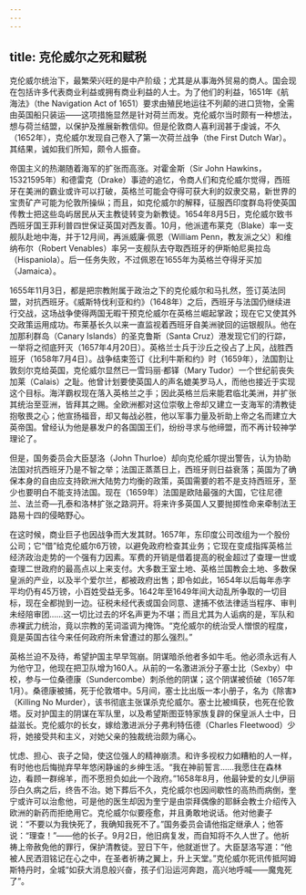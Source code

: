 ```yaml
---
---
---
```

title: 克伦威尔之死和赋税
---




克伦威尔统治下，最繁荣兴旺的是中产阶级；尤其是从事海外贸易的商人。国会现在包括许多代表商业利益或拥有商业利益的人士。为了他们的利益，1651年《航海法》（the Navigation Act of 1651）要求由殖民地运往不列颠的进口货物，全需由英国船只装运——这项措施显然是针对荷兰而发。克伦威尔当时颇有一种想法，想与荷兰结盟，以保护及推展新教信仰。但是伦敦商人喜利润甚于虔诚，不久（1652年），克伦威尔发现自己卷入了第一次荷兰战争（the First Dutch War）。其结果，诚如我们所知，颇令人振奋。

帝国主义的热潮随着海军的扩张而高涨。对霍金斯（Sir John Hawkins，15321595年）和德雷克（Drake）事迹的追忆，令商人们和克伦威尔觉得，西班牙在美洲的霸业或许可以打破，英格兰可能会夺得可获大利的奴隶交易，新世界的宝贵矿产可能为伦敦所操纵；而且，如克伦威尔的解释，征服西印度群岛将使英国传教士把这些岛屿居民从天主教徒转变为新教徒。1654年8月5日，克伦威尔致书西班牙国王菲利普四世保证英国对西友善。10月，他派遣布莱克（Blake）率一支舰队赴地中海，并于12月间，再派威廉·佩恩（William Penn，教友派之父）和维纳布尔（Robert Venables）率另一支舰队去夺取西班牙的伊斯帕尼奥拉岛（Hispaniola）。后一任务失败，不过佩恩在1655年为英格兰夺得牙买加（Jamaica）。

1655年11月3日，都是把宗教附属于政治之下的克伦威尔和马扎然，签订英法同盟，对抗西班牙。《威斯特伐利亚和约》（1648年）之后，西班牙与法国仍继续进行交战，这场战争使得两国无暇干预克伦威尔在英格兰崛起掌政；现在它又使其外交政策运用成功。布莱基长久以来一直监视着西班牙自美洲驶回的运银舰队。他在加那利群岛（Canary Islands）的圣克鲁斯（Santa Cruz）港发现它们的行踪，一举将之彻底歼灭（1657年4月20日）。英格兰士兵于沙丘之役占了上风，战胜西班牙（1658年7月4日）。战争结束签订《比利牛斯和约》时（1659年），法国割让敦刻尔克给英国，克伦威尔显然已一雪玛丽·都铎（Mary Tudor）一个世纪前丧失加莱（Calais）之耻。他曾计划要使英国人的声名媲美罗马人，而他也接近于实现这个目标。海洋霸权现在落入英格兰之手；因此英格兰后来能君临北美洲，并扩张其统治至亚洲，皆拜其之赐。全欧洲都对这位崇敬上帝却又建立一支海军的清教徒抱敬畏之心；他宣扬福音，却又每战必胜，他以军事力量及祈助上帝之名而建立大英帝国。曾经认为他是暴发户的各国国王们，纷纷寻求与他缔盟，而不再计较神学理论了。

但是，国务委员会大臣瑟洛（John Thurloe）却向克伦威尔提出警告，认为协助法国对抗西班牙乃是不智之举；法国正蒸蒸日上，西班牙则日益衰落；英国为了确保本身的自由应支持欧洲大陆势力均衡的政策，英国需要的若不是支持西班牙，至少也要明白不能支持法国。现在（1659年）法国是欧陆最强的大国，它往尼德兰、法兰奇—孔泰和洛林扩张之路洞开。将来许多英国人又要抛掷性命来牵制法王路易十四的侵略野心。

在这时候，商业巨子也因战争而大发其财。1657年，东印度公司改组为一个股份公司；它“借”给克伦威尔6万镑，以避免政府检查其业务；它现在变成指挥英格兰经济政治走势的一个强有力因素。军费的开销是借着提高的税金超过了查理一世或查理二世政府的最高点以上来支付。大多数王室土地、英格兰国教会土地、多数保皇派的产业，以及半个爱尔兰，都被政府出售；即令如此，1654年以后每年赤字平均仍有45万镑，小百姓受益无多。1642年至1649年间大动乱所争取的一切目标，现在全都抛到一边。征税未经代表或国会同意、逮捕不依法律适当程序、审判未经陪审团……这一切比过去的坏名声更为不堪；而且尤其为人诟病的是，军队和赤裸武力统治，竟以宗教的芜词滥调为掩饰。“克伦威尔的统治受人憎恨的程度，竟是英国古往今来任何政府所未曾遭过的那么强烈。”

英格兰迫不及待，希望护国主早早驾崩。阴谋暗杀他者多如牛毛。他必须永远有人为他守卫，他现在把卫队增为160人。从前的一名激进派分子塞士比（Sexby）中校，参与一位桑德康（Sundercombe）刺杀他的阴谋；这个阴谋被侦破（1657年1月）。桑德康被捕，死于伦敦塔中。5月间，塞士比出版一本小册子，名为《除害》（Killing No Murder），该书彻底主张谋杀克伦威尔。塞士比被缉获，也死在伦敦塔。反对护国主的阴谋在军队里，以及希望斯图亚特家族复辟的保皇派人士中，日益滋长。克伦威尔的长女，嫁给激进派分子弗利特伍德（Charles Fleetwood）少将，她接受共和主义，对她父亲的独裁统治颇为痛心。

忧虑、担心、丧子之恸，使这位强人的精神崩溃。和许多视权力如糟粕的人一样，有时他也后悔抛弃早年悠闲静谧的乡绅生活。“我在神前誓言……我愿住在森林边，看顾一群绵羊，而不愿担负如此一个政府。”1658年8月，他最钟爱的女儿伊丽莎白久病之后，终告不治。她下葬后不久，克伦威尔也因间歇性的高热而病倒，奎宁或许可以治愈他，可是他的医生却因为奎宁是由崇拜偶像的耶稣会教士介绍传入欧洲的新药而拒绝用它。克伦威尔似要痊愈，并且勇敢地说话。他对他妻子说：“不要以为我快死了，我确知我死不了。”国务委员会请他指定继承人；他答说：“理查！”——他的长子。9月2日，他旧病复发，而自知将不久人世了。他祈祷上帝赦免他的罪行，保护清教徒。翌日下午，他就逝世了。大臣瑟洛写道：“他被人民洒泪铭记在心之中，在圣者祈祷之翼上，升上天堂。”克伦威尔死讯传抵阿姆斯特丹时，全城“如获大消息般兴奋，孩子们沿运河奔跑，高兴地呼喊——魔鬼死了”。